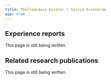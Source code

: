---
title: Phyllomedusa bicolor + Salvia divonorum
wip: true
---

## Experience reports

This page is still being written.

## Related research publications

This page is still being written.

